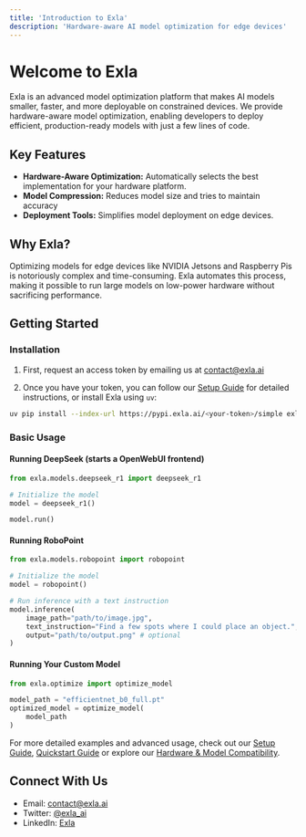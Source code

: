 ```yaml
---
title: 'Introduction to Exla'
description: 'Hardware-aware AI model optimization for edge devices'
---
```


# Welcome to Exla

Exla is an advanced model optimization platform that makes AI models smaller, faster, and more deployable on constrained devices. We provide hardware-aware model optimization, enabling developers to deploy efficient, production-ready models with just a few lines of code.

## Key Features

- **Hardware-Aware Optimization:** Automatically selects the best implementation for your hardware platform.
- **Model Compression:** Reduces model size and tries to maintain accuracy
- **Deployment Tools:** Simplifies model deployment on edge devices.

## Why Exla?

Optimizing models for edge devices like NVIDIA Jetsons and Raspberry Pis is notoriously complex and time-consuming. Exla automates this process, making it possible to run large models on low-power hardware without sacrificing performance.

## Getting Started

### Installation

1. First, request an access token by emailing us at contact@exla.ai

2. Once you have your token, you can follow our [Setup Guide](/setup) for detailed instructions, or install Exla using `uv`:
```bash
uv pip install --index-url https://pypi.exla.ai/<your-token>/simple exla
```

### Basic Usage

#### Running DeepSeek (starts a OpenWebUI frontend)
```python
from exla.models.deepseek_r1 import deepseek_r1

# Initialize the model
model = deepseek_r1()

model.run()
```

#### Running RoboPoint
```python
from exla.models.robopoint import robopoint

# Initialize the model
model = robopoint()

# Run inference with a text instruction
model.inference(
    image_path="path/to/image.jpg",
    text_instruction="Find a few spots where I could place an object.",
    output="path/to/output.png" # optional
)
```

#### Running Your Custom Model
```python
from exla.optimize import optimize_model

model_path = "efficientnet_b0_full.pt"
optimized_model = optimize_model(
    model_path
)
```

For more detailed examples and advanced usage, check out our [Setup Guide](/setup), [Quickstart Guide](/quickstart) or explore our [Hardware & Model Compatibility](/compatibility).

## Connect With Us

- Email: contact@exla.ai
- Twitter: [@exla_ai](https://x.com/exla_ai)
- LinkedIn: [Exla](https://linkedin.com/company/106019408) 